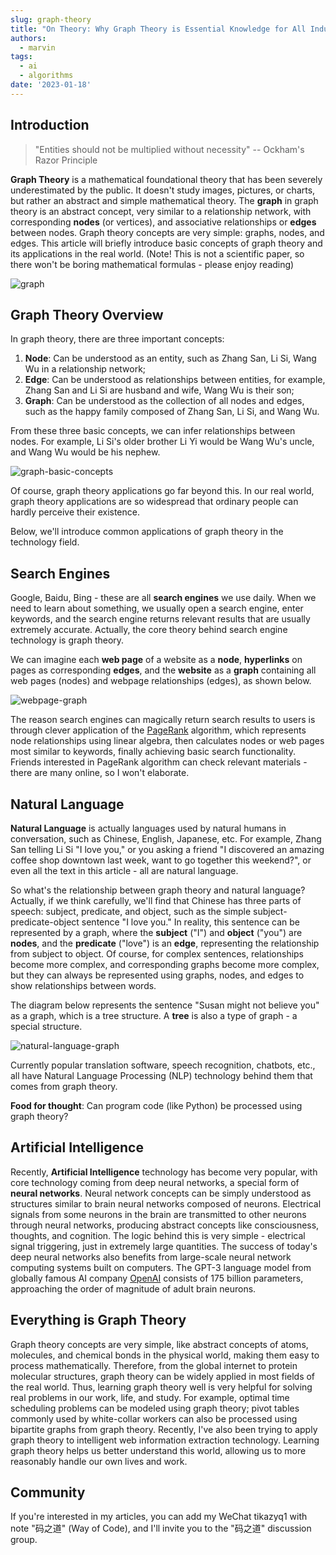 ```yaml
---
slug: graph-theory
title: "On Theory: Why Graph Theory is Essential Knowledge for All Industries Today"
authors:
  - marvin
tags:
  - ai
  - algorithms
date: '2023-01-18'
---
```

## Introduction

> "Entities should not be multiplied without necessity" -- Ockham's Razor Principle

**Graph Theory** is a mathematical foundational theory that has been severely underestimated by the public. It doesn't study images, pictures, or charts, but rather an abstract and simple mathematical theory. The **graph** in graph theory is an abstract concept, very similar to a relationship network, with corresponding **nodes** (or vertices), and associative relationships or **edges** between nodes. Graph theory concepts are very simple: graphs, nodes, and edges. This article will briefly introduce basic concepts of graph theory and its applications in the real world. (Note! This is not a scientific paper, so there won't be boring mathematical formulas - please enjoy reading)

![graph](https://codao.crawlab.cn/images/2023-01-18-070230.png)

## Graph Theory Overview

In graph theory, there are three important concepts:

1. **Node**: Can be understood as an entity, such as Zhang San, Li Si, Wang Wu in a relationship network;
2. **Edge**: Can be understood as relationships between entities, for example, Zhang San and Li Si are husband and wife, Wang Wu is their son;
3. **Graph**: Can be understood as the collection of all nodes and edges, such as the happy family composed of Zhang San, Li Si, and Wang Wu.

From these three basic concepts, we can infer relationships between nodes. For example, Li Si's older brother Li Yi would be Wang Wu's uncle, and Wang Wu would be his nephew.

![graph-basic-concepts](https://codao.crawlab.cn/images/2023-01-18-065750.png)

Of course, graph theory applications go far beyond this. In our real world, graph theory applications are so widespread that ordinary people can hardly perceive their existence.

Below, we'll introduce common applications of graph theory in the technology field.

## Search Engines

Google, Baidu, Bing - these are all **search engines** we use daily. When we need to learn about something, we usually open a search engine, enter keywords, and the search engine returns relevant results that are usually extremely accurate. Actually, the core theory behind search engine technology is graph theory.

We can imagine each **web page** of a website as a **node**, **hyperlinks** on pages as corresponding **edges**, and the **website** as a **graph** containing all web pages (nodes) and webpage relationships (edges), as shown below.

![webpage-graph](https://codao.crawlab.cn/images/2023-01-18-070808.png)

The reason search engines can magically return search results to users is through clever application of the [PageRank](https://en.wikipedia.org/wiki/PageRank) algorithm, which represents node relationships using linear algebra, then calculates nodes or web pages most similar to keywords, finally achieving basic search functionality. Friends interested in PageRank algorithm can check relevant materials - there are many online, so I won't elaborate.

## Natural Language

**Natural Language** is actually languages used by natural humans in conversation, such as Chinese, English, Japanese, etc. For example, Zhang San telling Li Si "I love you," or you asking a friend "I discovered an amazing coffee shop downtown last week, want to go together this weekend?", or even all the text in this article - all are natural language.

So what's the relationship between graph theory and natural language? Actually, if we think carefully, we'll find that Chinese has three parts of speech: subject, predicate, and object, such as the simple subject-predicate-object sentence "I love you." In reality, this sentence can be represented by a graph, where the **subject** ("I") and **object** ("you") are **nodes**, and the **predicate** ("love") is an **edge**, representing the relationship from subject to object. Of course, for complex sentences, relationships become more complex, and corresponding graphs become more complex, but they can always be represented using graphs, nodes, and edges to show relationships between words.

The diagram below represents the sentence "Susan might not believe you" as a graph, which is a tree structure. A **tree** is also a type of graph - a special structure.

![natural-language-graph](https://codao.crawlab.cn/images/2023-01-18-072338.png)

Currently popular translation software, speech recognition, chatbots, etc., all have Natural Language Processing (NLP) technology behind them that comes from graph theory.

**Food for thought**: Can program code (like Python) be processed using graph theory?

## Artificial Intelligence

Recently, **Artificial Intelligence** technology has become very popular, with core technology coming from deep neural networks, a special form of **neural networks**. Neural network concepts can be simply understood as structures similar to brain neural networks composed of neurons. Electrical signals from some neurons in the brain are transmitted to other neurons through neural networks, producing abstract concepts like consciousness, thoughts, and cognition. The logic behind this is very simple - electrical signal triggering, just in extremely large quantities. The success of today's deep neural networks also benefits from large-scale neural network computing systems built on computers. The GPT-3 language model from globally famous AI company [OpenAI](https://openai.com/) consists of 175 billion parameters, approaching the order of magnitude of adult brain neurons.

## Everything is Graph Theory

Graph theory concepts are very simple, like abstract concepts of atoms, molecules, and chemical bonds in the physical world, making them easy to process mathematically. Therefore, from the global internet to protein molecular structures, graph theory can be widely applied in most fields of the real world. Thus, learning graph theory well is very helpful for solving real problems in our work, life, and study. For example, optimal time scheduling problems can be modeled using graph theory; pivot tables commonly used by white-collar workers can also be processed using bipartite graphs from graph theory. Recently, I've also been trying to apply graph theory to intelligent web information extraction technology. Learning graph theory helps us better understand this world, allowing us to more reasonably handle our own lives and work.

## Community

If you're interested in my articles, you can add my WeChat tikazyq1 with note "码之道" (Way of Code), and I'll invite you to the "码之道" discussion group.

